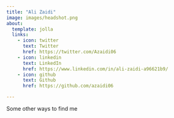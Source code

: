 ```yaml
---
title: "Ali Zaidi"
image: images/headshot.png
about:
  template: jolla
  links:
    - icon: twitter
      text: Twitter
      href: https://twitter.com/Azaidi06
    - icon: linkedin
      text: LinkedIn
      href: https://www.linkedin.com/in/ali-zaidi-a96621b9/
    - icon: github
      text: Github
      href: https://github.com/azaidi06

---
```


Some other ways to find me